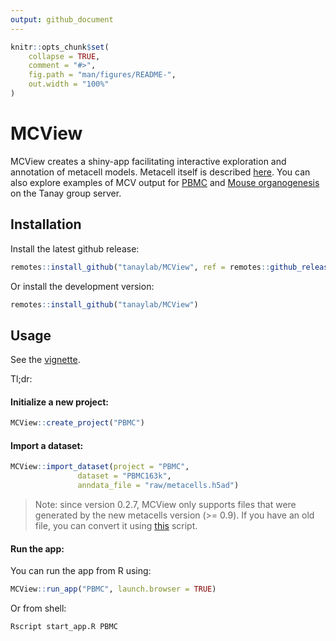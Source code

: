 ```yaml
---
output: github_document
---
```


<!-- README.md is generated from README.Rmd. Please edit that file -->

```r
knitr::opts_chunk$set(
    collapse = TRUE,
    comment = "#>",
    fig.path = "man/figures/README-",
    out.width = "100%"
)
```

# MCView

<!-- badges: start -->
<!-- badges: end -->

MCView creates a shiny-app facilitating interactive exploration and annotation of metacell models. Metacell itself is described [here](https://pypi.org/project/metacells/). You can also explore examples of MCV output for [PBMC](https://tanaylab.weizmann.ac.il/MCV/PBMC) and [Mouse organogenesis](https://tanaylab.weizmann.ac.il/MCV/MOCA) on the Tanay group server.


## Installation

Install the latest github release:

```r
remotes::install_github("tanaylab/MCView", ref = remotes::github_release())
```

Or install the development version: 

```r
remotes::install_github("tanaylab/MCView")
```

## Usage

See the [vignette](https://tanaylab.github.io/MCView/articles/MCView.html). 

Tl;dr:

#### Initialize a new project: 

```r
MCView::create_project("PBMC")
```

#### Import a dataset:

```r
MCView::import_dataset(project = "PBMC", 
               dataset = "PBMC163k", 
               anndata_file = "raw/metacells.h5ad")
```

> Note: since version 0.2.7, MCView only supports files that were generated by the new metacells version (>= 0.9). If you have an old file, you can convert it using [this](https://github.com/tanaylab/metacells/blob/master/bin/convert_0.8_to_0.9.py) script.

#### Run the app:

You can run the app from R using: 

```r
MCView::run_app("PBMC", launch.browser = TRUE)
```

Or from shell: 

```bash
Rscript start_app.R PBMC
```

